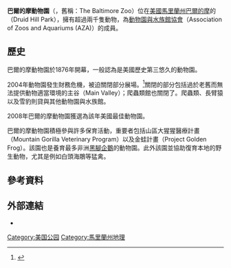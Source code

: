 {{Infobox zoo
|zoo_name=馬里蘭巴爾的摩動物園<br>The Maryland Zoo in Baltimore
|logo=<!-- 檔案不存在 Maryland zoo.jpg ，可從英文維基百科取得 -->
|image=Zebra maryland balt.jpg
|image_width=260px
|image_caption=
|date_opened={{start date and age|1876}}
|date_closed=
|location={{USA}}[[馬里蘭州|馬里蘭州]][[巴爾的摩|巴爾的摩]]德魯伊山公園
|area=
|coordinates={{coord|39|19|24|N|76|38|58|W|type:landmark_scale:2000_region:US|display=it}}
|num_animals=2,000+
|num_species=
|members=[[動物園與水族館協會|動物園與水族館協會]]<ref name="aza_list"/>
|exhibits=
|website={{URL|http://www.marylandzoo.org}}
}}

'''巴爾的摩動物園'''（{{lang-en|The Maryland Zoo in Baltimore}}，舊稱：The Baltimore Zoo）位在[[美國|美國]][[馬里蘭州|馬里蘭州]][[巴爾的摩|巴爾的摩]]的{{tsl|en|Druid Hill Park|德魯伊山公園}}（Druid Hill Park），擁有超過兩千隻動物，為[[動物園與水族館協會|動物園與水族館協會]]（Association of Zoos and Aquariums (AZA)）的成員。

==歷史==
巴爾的摩動物園於1876年開幕，一般認為是美國歷史第三悠久的動物園。

2004年動物園發生財務危機，被迫關閉部分展場。<ref>{{cite news|date=July 9, 2004|url=http://www.wbaltv.com/news/3510222/detail.html|title=Baltimore Zoo No More; Additional Changes Coming|work=WBAL Baltimore|publisher=Wbaltv.com|accessdate=March 17, 2011|archive-date=2012-03-15|archive-url=https://web.archive.org/web/20120315222428/http://www.wbaltv.com/news/3510222/detail.html|dead-url=no}}</ref>關閉的部分包括過於老舊而無法提供動物適當環境的主谷（Main Valley）；爬蟲類館也關閉了。爬蟲類、長臂猿以及雪豹則貸與其他動物園與水族館。

2008年巴爾的摩動物園獲選為該年美國最佳動物園。

巴爾的摩動物園積極參與許多保育活動，重要者包括山區大猩猩醫療計畫（Mountain Gorilla Veterinary Program）以及金蛙計畫（Project Golden Frog）。該園也是養育最多非洲[[黑腳企鵝|黑腳企鵝]]的動物園。此外該園並協助復育本地的野生動物，尤其是例如白頭海鵰等猛禽。
<!--

==Exhibits==
===African Journey===
The largest area of the zoo, the African journey displays a wide range of animals originating from [[Africa|Africa]].

Such exhibits include:
*[[lappet-faced_vulture|lappet-faced vulture]], cranes ([[Black_Crowned_Crane|black crowned]] and [[Demoiselle_Crane|demoiselle]]), [[white_stork|white stork]], [[Abyssinian_Ground-hornbill|ground hornbill]] and [[sitatunga|sitatunga]]
*[[Crested_Porcupine|African crested porcupine]]
*African Watering Hole: [[dama_gazelle|dama gazelle]], [[saddle-billed_stork|saddle-billed stork]], [[helmeted_guineafowl|helmeted guineafowl]], [[white_rhinoceros|white rhinoceros]], [[plains_zebra|plains zebra]], and [[ostrich|ostrich]]
*[[spur-thighed_tortoise|spur-thighed tortoise]]
*African Aviary
*[[leopard|leopard]]
*[[cheetah|cheetah]]
*[[warthog|warthog]]
*[[Kirk's_dik-dik|Kirk's dik-dik]]
*[[vulturine_guineafowl|vulturine guineafowl]]
*Chimpanzee Forest: [[chimpanzee|chimpanzee]], [[colobus_monkey|colobus monkey]], [[rock_hyrax|rock hyrax]], [[Coquerel's_sifaka|Coquerel's sifaka]], and [[slender-snouted_crocodile|slender-snouted crocodile]].
*[[red_ruffed_lemur|red ruffed lemur]]
*[[lion|lion]]
*[[giraffe|giraffe]] house & [[okapi|okapi]]
*Rock Island: [[African_Penguin|African black-footed penguin]], [[cormorant|cormorant]]
*[[African_elephant|African elephant]]
*[[camel|camel]] rides

[[File:Baby_elephant_and_zoo_keeper_-Maryland_Zoo-8a.jpg|thumb]]
The zoo features a feeding station where guests may interact with the zoo's three Reticulated Giraffes by feeding them for a small fee.   

Renovations on the elephant facility began 2007.<ref name=zoo-elephant>{{cite web | url = http://www.marylandzoo.org/animals-conservation/elephant-program/ | title = Elephant Program | publisher = The Maryland Zoo in Baltimore | accessdate = 28 November 2012}}</ref> In March 2006, the Maryland Zoo announced<ref>{{cite press release | url = http://www.marylandzoo.org/images/news/pdf/Maryland%20Zoo%20Elephant%20Program%20Expansion%20Press%20Release%20_2_.pdf | publisher = Maryland Zoo | title = Elephant Program Expansion | date = March 2006 | access-date = 2014-04-21 | archive-url = https://web.archive.org/web/20070928082838/http://www.marylandzoo.org/images/news/pdf/Maryland%20Zoo%20Elephant%20Program%20Expansion%20Press%20Release%20_2_.pdf | archive-date = 2007-09-28 | dead-url = yes }}</ref> it would be accepting three female [[African_elephant|African elephant]]s from the [[Philadelphia_Zoo|Philadelphia Zoo]] as part of the expanded elephant exhibit, but construction was then delayed and the elephant loan was canceled.<ref>{{cite press release | url = http://www.marylandzoo.org/images/news/pdf/Maryland%20Zoo%20Elephant%20Announcement%20Press%20Release.pdf | publisher = Maryland Zoo | title = Elephant Announcement | date =  | access-date = 2014-04-21 | archive-url = https://web.archive.org/web/20070928082829/http://www.marylandzoo.org/images/news/pdf/Maryland%20Zoo%20Elephant%20Announcement%20Press%20Release.pdf | archive-date = 2007-09-28 | dead-url = yes }}</ref> However, two new elephants came to the Maryland Zoo from Arkansas in 2007.<ref name=zoo-elephant/> On March 19, 2008, Felix, one of the zoo's female elephants, gave birth to a 290-pound male calf, the first elephant born in the zoo's history. The baby is named Samson and is now viewable, weather permitting.

In the spring of 2010, the zoo's warthogs had two male offspring, which were viewable beginning in May of that year.<ref>{{cite news|first=Chris |last = Kaltenbach|title=A Warthog Debut|work=Baltimore Sun|date=May 4, 2010|url=http://articles.baltimoresun.com/2010-05-04/news/bs-ae-warthogs-20100504_1_maryland-zoo-warthog-kumari}}</ref>

In the future, [[pygmy_hippo|pygmy hippo]]s wil be donated at the old hippo exhibit.

===Maryland Wilderness featuring The Children's Zoo===
Displaying animals found in Maryland, visitors can watch [[otter|otter]]s swim over their heads, jump across lily pads, explore a cave, or climb into giant bird nests.

*'''The Bog''': features the [[bog_turtle|bog turtle]], an endangered species.
*'''Marsh Aviary & Lily Pads''': surrounds a man-made stream featuring many species of ducks and other Maryland birds.
*'''The Stream''': includes [[North_American_River_Otter|river otters]] and [[red_fox|red fox]].  You can visit a submerged archway, and watch as otters swim overhead.
*'''The Cave''': a beautifully sculpted life-size model of a cave, featuring more than a dozen small exhibits including [[snake|snake]]s, [[bat|bat]]s, and [[newts|newts]].
*'''Giant Tree & Slide''': features many native reptiles and amphibians animals, mainly [[snake|snake]]s.  The slide is a fun way for kids to get back to the ground.
*'''Meadow''': has animals such as [[box_turtles|box turtles]] and [[American_toad|American toad]]s.  Kids can poke their heads in large bubble-like windows coming out of the ground.
*'''The Farmyard''': features a variety of rare domestic breeds that can be touched; the highlight is a petting area of friendly [[Pygmy_goat|African pygmy goat]]s and [[Nubian_goat|Nubian goat]]s called "The Kid Zone" because young goats are called kids and it also attracts children.  Other animals included in the section include [[Jacob_(sheep)|Jacob sheep]], [[donkey|donkey]], [[barn_owl|barn owl]], [[chicken|chicken]], [[Anser_(genus)|geese]], [[pig|pig]], and [[Dexter_cattle|Dexter cattle]]. 

The Maryland Wilderness featuring The Children's Zoo is dedicated to Lyn P. Meyerhoff.

A train makes a one-mile circuit through parts of the zoo.<ref>{{cite web
  | title = Zoo train back on track
  | publisher = The Baltimore Sun
  | date = 2010
  | url = http://www.baltimoresun.com/news/maryland/bal-md.zoo08feb08,0,1840787.story
  | accessdate =2010-02-14 }}
</ref> There has been a zoo train for many years, though the equipment and route has changed several times. The current train is pulled by a detailed scale replica of the [[C._P._Huntington|C. P. Huntington]] locomotive.<ref>{{cite web |url= http://www.marylandzoo.org/visitor-information/guest-amenities |title= Guest Amenities |publisher= The Maryland Zoo |accessdate= 2013-08-06 }}</ref>

===Polar Bear Watch===
The Polar Bear Watch features [[polar_bear|polar bear]]s named Magnet and Anoki, as well as [[raven|raven]]s and [[arctic_fox|arctic fox]]es.  Guests can view bears from underwater viewing areas, or from the windows of an actual massive [[Tundra_Buggy|Tundra Buggy]], purchased from the Canadian company that creates these one of kind vehicles for viewing Polar Bears in their natural habitat.<ref>{{cite press release|url=http://www.tundrabuggy.com/news/polar-bear-watch-at-the-baltimore-zoo|title=Polar Bear Watch at the Baltimore Zoo|publisher=Frontiers North Adventures|accessdate=2009-10-11}}</ref>

Magnet won a contest put forth by Microsoft's Zoo Tycoon for best zoo animal. Magnet was available as a downloadable patch for the game and during the game, polar bears purchased via the Magnet icon would play with a red ball.<ref>{{cite news|location = Baltimore, Maryland | title = Baltimore Zoo polar bear wins Microsoft promotional competition for new computer game|date=December 14, 2001 |work=The Daily Record|accessdate=2009-10-11}}</ref>

===Base Camp Discovery===
Base Camp Discovery is located between the Polar Bear Watch and the African Journey.  There, educational activities and various animal ambassadors are presented by zoo educators.  Animals that are often shown at Base Camp Discovery include the [[boa_constrictor|boa constrictor]], [[Egyptian_tortoise|Egyptian tortoise]], [[painted_turtle|painted turtle]], [[box_turtle|box turtle]], [[diamondback_terrapin|diamondback terrapin]], [[corn_snake|corn snake]], [[blue_and_gold_macaw|blue and gold macaw]], [[African_gray_parrot|African gray parrot]], [[Indian_runner_duck|Indian runner duck]], and [[eastern_screech_owl|eastern screech owl]], among many others.
-->

==參考資料==
{{Reflist |refs=

<ref name="aza_list">
{{ZooOrg|aza|zoos|accessdate=27 May 2011}}
</ref>

}}

==外部連結==
{{Commons category|Maryland Zoo}}
*{{Official website|http://www.marylandzoo.org}}

[[Category:美国公园|Category:美国公园]]
[[Category:馬里蘭州地理|Category:馬里蘭州地理]]